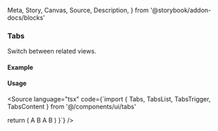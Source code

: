   Meta,
  Story,
  Canvas,
  Source,
  Description,
} from '@storybook/addon-docs/blocks'

<Meta of={TabsStories} />

### Tabs

Switch between related views.

#### Example

<Canvas>
  <Story of={TabsStories.Horizontal} />
</Canvas>

#### Usage

<Source language="tsx" code={`import { Tabs, TabsList, TabsTrigger, TabsContent } from '@/components/ui/tabs'

  return (
    <Tabs defaultValue="a">
      <TabsList>
        <TabsTrigger value="a">A</TabsTrigger>
        <TabsTrigger value="b">B</TabsTrigger>
      </TabsList>
      <TabsContent value="a">A</TabsContent>
      <TabsContent value="b">B</TabsContent>
    </Tabs>
  )
}`} />
